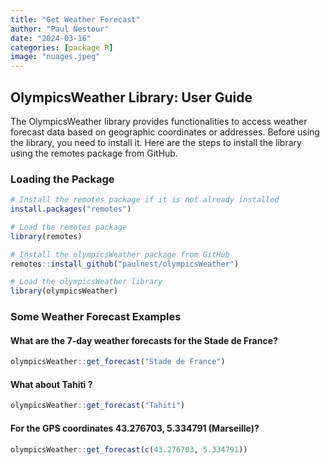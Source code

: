```yaml
---
title: "Get Weather Forecast"
author: "Paul Nestour"
date: "2024-03-16"
categories: [package R]
image: "nuages.jpeg"
---
```

## OlympicsWeather Library: User Guide

The OlympicsWeather library provides functionalities to access weather forecast data based on geographic coordinates or addresses. Before using the library, you need to install it. Here are the steps to install the library using the remotes package from GitHub.

### Loading the Package

```r
# Install the remotes package if it is not already installed
install.packages("remotes")

# Load the remotes package
library(remotes)

# Install the olympicsWeather package from GitHub
remotes::install_github("paulnest/olympicsWeather")

# Load the olympicsWeather library
library(olympicsWeather)
```

### Some Weather Forecast Examples

#### What are the 7-day weather forecasts for the Stade de France?

```r
olympicsWeather::get_forecast("Stade de France")
```

#### What about Tahiti ?

```r
olympicsWeather::get_forecast("Tahiti")
```

#### For the GPS coordinates 43.276703, 5.334791 (Marseille)?

```r
olympicsWeather::get_forecast(c(43.276703, 5.334791))
```
